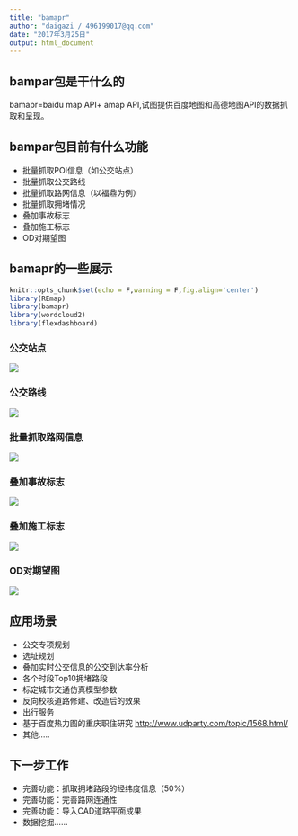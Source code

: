 ```yaml
---
title: "bamapr"
author: "daigazi / 496199017@qq.com"
date: "2017年3月25日"
output: html_document
---
```





## bampar包是干什么的
bamapr=baidu map API+ amap API,试图提供百度地图和高德地图API的数据抓取和呈现。

## bampar包目前有什么功能
  - 批量抓取POI信息（如公交站点）
  - 批量抓取公交路线
  - 批量抓取路网信息（以福鼎为例）
  - 批量抓取拥堵情况
  - 叠加事故标志
  - 叠加施工标志
  - OD对期望图
  
## bamapr的一些展示

```r
knitr::opts_chunk$set(echo = F,warning = F,fig.align='center')
library(REmap)
library(bamapr)
library(wordcloud2)
library(flexdashboard)
```

### 公交站点
![](demo/p1.png)

### 公交路线
![](demo/p2.png)

### 批量抓取路网信息
![](demo/p3.png)

### 叠加事故标志
![](demo/p4.png)

### 叠加施工标志
![](demo/p5.png)

### OD对期望图
![](demo/p6.png)

## 应用场景
- 公交专项规划
- 选址规划
- 叠加实时公交信息的公交到达率分析
- 各个时段Top10拥堵路段
- 标定城市交通仿真模型参数
- 反向校核道路修建、改造后的效果
- 出行服务
- 基于百度热力图的重庆职住研究 <http://www.udparty.com/topic/1568.html/>
- 其他.....

## 下一步工作
- 完善功能：抓取拥堵路段的经纬度信息（50%）
- 完善功能：完善路网连通性
- 完善功能：导入CAD道路平面成果
- 数据挖掘......

